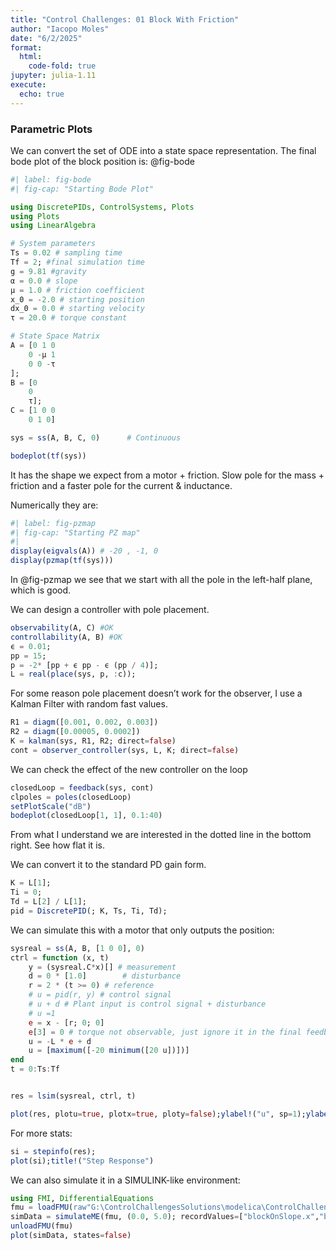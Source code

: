 ```yaml
---
title: "Control Challenges: 01 Block With Friction"
author: "Iacopo Moles"
date: "6/2/2025"
format:
  html:
    code-fold: true
jupyter: julia-1.11
execute:
  echo: true
---
```


### Parametric Plots

We can convert the set of ODE into a state space representation. The final bode plot of the block position is: @fig-bode

```julia
#| label: fig-bode
#| fig-cap: "Starting Bode Plot"

using DiscretePIDs, ControlSystems, Plots
using Plots
using LinearAlgebra

# System parameters
Ts = 0.02 # sampling time
Tf = 2; #final simulation time
g = 9.81 #gravity
α = 0.0 # slope
μ = 1.0 # friction coefficient
x_0 = -2.0 # starting position
dx_0 = 0.0 # starting velocity
τ = 20.0 # torque constant 

# State Space Matrix
A = [0 1 0
    0 -μ 1
    0 0 -τ
];
B = [0
    0
    τ];
C = [1 0 0
    0 1 0]

sys = ss(A, B, C, 0)      # Continuous

bodeplot(tf(sys))
```

It has the shape we expect from a motor + friction. Slow pole for the mass + friction and a faster pole for the current & inductance.

Numerically they are:

```julia
#| label: fig-pzmap
#| fig-cap: "Starting PZ map"
#| 
display(eigvals(A)) # -20 , -1, 0  
display(pzmap(tf(sys)))
```

In @fig-pzmap we see that we start with all the pole in the left-half plane, which is good.

We can design a controller with pole placement.

```julia
observability(A, C) #OK
controllability(A, B) #OK
ϵ = 0.01;
pp = 15;
p = -2* [pp + ϵ pp - ϵ (pp / 4)];
L = real(place(sys, p, :c));
```

For some reason pole placement doesn't work for the observer, I use a Kalman Filter with random fast values.

```julia
R1 = diagm([0.001, 0.002, 0.003])
R2 = diagm([0.00005, 0.0002])
K = kalman(sys, R1, R2; direct=false)
cont = observer_controller(sys, L, K; direct=false)
```

We can check the effect of the new controller on the loop

```julia
closedLoop = feedback(sys, cont)
clpoles = poles(closedLoop)
setPlotScale("dB")
bodeplot(closedLoop[1, 1], 0.1:40)
```

From what I understand we are interested in the dotted line in the bottom right. See how flat it is.

We can convert it to the standard PD gain form.

```julia
K = L[1];
Ti = 0;
Td = L[2] / L[1];
pid = DiscretePID(; K, Ts, Ti, Td);
```

We can simulate this with a motor that only outputs the position:

```julia
sysreal = ss(A, B, [1 0 0], 0)
ctrl = function (x, t)
    y = (sysreal.C*x)[] # measurement
    d = 0 * [1.0]        # disturbance
    r = 2 * (t >= 0) # reference
    # u = pid(r, y) # control signal
    # u + d # Plant input is control signal + disturbance
    # u =1
    e = x - [r; 0; 0]
    e[3] = 0 # torque not observable, just ignore it in the final feedback
    u = -L * e + d
    u = [maximum([-20 minimum([20 u])])]
end
t = 0:Ts:Tf


res = lsim(sysreal, ctrl, t)

plot(res, plotu=true, plotx=true, ploty=false);ylabel!("u", sp=1);ylabel!("x", sp=2);ylabel!("v", sp=3);ylabel!("T", sp=4)
```

For more stats:

```julia
si = stepinfo(res);
plot(si);title!("Step Response")
```

We can also simulate it in a SIMULINK-like environment:

```julia
using FMI, DifferentialEquations
fmu = loadFMU(raw"G:\ControlChallengesSolutions\modelica\ControlChallenges\ControlChallenges.BlockOnSlope_Challenges.Examples.WithFriction.fmu") 
simData = simulateME(fmu, (0.0, 5.0); recordValues=["blockOnSlope.x","blockOnSlope.xd","blockOnSlope.usat"]);
unloadFMU(fmu)
plot(simData, states=false)
```